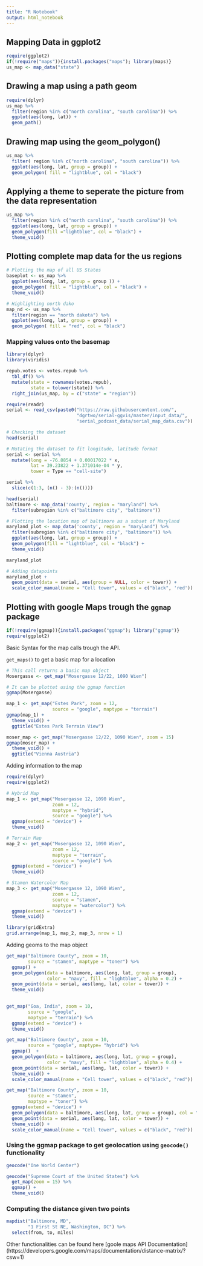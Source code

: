 ```yaml
---
title: "R Notebook"
output: html_notebook
---
```


## Mapping Data in ggplot2

```r
require(ggplot2)
if(!require("maps")){install.packages("maps"); library(maps)}
us_map <- map_data("state")
```


## Drawing a map using a path geom
```r
require(dplyr)
us_map %>% 
  filter(region %in% c("north carolina", "south carolina")) %>% 
  ggplot(aes(long, lat)) + 
  geom_path()
```


## Drawing map using the geom_polygon()
```r
us_map %>% 
  filter( region %in% c("north carolina", "south carolina")) %>% 
  ggplot(aes(long, lat, group = group)) + 
  geom_polygon( fill = "lightblue", col = "black")
```

## Applying a theme to seperate the picture from the data representation
```r
us_map %>% 
  filter(region %in% c("north carolina", "south carolina")) %>%  
  ggplot(aes(long, lat, group = group)) +
  geom_polygon(fill ="lightblue", col = "black") + 
  theme_void()
```

## Plotting complete map data for the us regions
```r
# Plotting the map of all US States
baseplot <- us_map %>% 
  ggplot(aes(long, lat, group = group )) + 
  geom_polygon( fill = "lightblue", col = "black") + 
  theme_void()

# Highlighting north dako
map_nd <- us_map %>% 
  filter(region == "north dakota") %>% 
  ggplot(aes(long, lat, group = group)) + 
  geom_polygon( fill = "red", col = "black")

```
### Mapping values onto the basemap

```r
library(dplyr)
library(viridis)

repub.votes <- votes.repub %>% 
  tbl_df() %>% 
  mutate(state = rownames(votes.repub),
         state = tolower(state)) %>% 
  right_join(us_map, by = c("state" = "region"))

```


```r
require(readr)
serial <- read_csv(paste0("https://raw.githubusercontent.com/",
                          "dgrtwo/serial-ggvis/master/input_data/",
                          "serial_podcast_data/serial_map_data.csv"))

# Checking the dataset
head(serial)

# Mutating the dataset to fit longitude, latitude format
serial <- serial %>% 
  mutate(long = -76.8854 + 0.00017022 * x, 
         lat = 39.23822 + 1.371014e-04 * y, 
         tower = Type == "cell-site")

serial %>% 
  slice(c(1:3, (n() - 3):(n())))

head(serial)
baltimore <- map_data('county', region = "maryland") %>% 
  filter(subregion %in% c("baltimore city", "baltimore"))

# Plotting the location map of baltimore as a subset of Maryland
maryland_plot <- map_data('county', region = "maryland") %>% 
  filter(subregion %in% c("baltimore city", "baltimore")) %>% 
  ggplot(aes(long, lat, group = group)) + 
  geom_polygon(fill = "lightblue", col = "black") +
  theme_void()

maryland_plot

# Adding datapoints 
maryland_plot + 
  geom_point(data = serial, aes(group = NULL, color = tower)) + 
  scale_color_manual(name = "Cell tower", values = c("black", 'red'))

```

## Plotting with google Maps trough the `ggmap` package
```r
if(!require(ggmap)){install.packages("ggmap"); library("ggmap")}
require(ggplot2)
```

Basic Syntax for the map calls trough the API.

`get_maps()` to get a basic map for a location
```r
# This call returns a basic map object
Mosergasse <- get_map("Mosergasse 12/22, 1090 Wien")

# It can be plottet using the ggmap function
ggmap(Mosergasse)
```
```r
map_1 <- get_map("Estes Park", zoom = 12,
                 source = "google", maptype = "terrain")
ggmap(map_1) +
  theme_void() + 
  ggtitle("Estes Park Terrain View")
```

```r
moser_map <- get_map("Mosergasse 12/22, 1090 Wien", zoom = 15)
ggmap(moser_map) + 
  theme_void() + 
  ggtitle("Vienna Austria")
```

Adding information to the map
```r
require(dplyr)
require(ggplot2)

# Hybrid Map
map_1 <- get_map("Mosergasse 12, 1090 Wien",
                 zoom = 12, 
                 maptype = "hybrid",
                 source = "google") %>% 
  ggmap(extend = "device") + 
  theme_void()

# Terrain Map
map_2 <- get_map("Mosergasse 12, 1090 Wien",
                 zoom = 12, 
                 maptype = "terrain",
                 source = "google") %>% 
  ggmap(extend = "device") + 
  theme_void()

# Stamen Watercolor Map
map_3 <- get_map("Mosergasse 12, 1090 Wien",
                 zoom = 12, 
                 source = "stamen",
                 maptype = "watercolor") %>% 
  ggmap(extend = "device") + 
  theme_void()

library(gridExtra)
grid.arrange(map_1, map_2, map_3, nrow = 1)
```

Adding geoms to the map object
```r
get_map("Baltimore County", zoom = 10,
        source = "stamen", maptype = "toner") %>% 
  ggmap() + 
  geom_polygon(data = baltimore, aes(long, lat, group = group),
               color = "navy", fill = "lightblue", alpha = 0.2) + 
  geom_point(data = serial, aes(long, lat, color = tower)) + 
  theme_void()
  
```

```r
get_map("Goa, India", zoom = 10,
        source = "google", 
        maptype = "terrain") %>% 
  ggmap(extend = "device") + 
  theme_void()
```

```r
get_map("Baltimore County", zoom = 10,
        source = "google", maptype= "hybrid") %>% 
  ggmap()  + 
  geom_polygon(data = baltimore, aes(long, lat, group = group),
               color = "navy", fill = "lightblue", alpha = 0.4) + 
  geom_point(data = serial, aes(long, lat, color = tower)) + 
  theme_void() + 
  scale_color_manual(name = "Cell tower", values = c("black", "red"))
```
```r
get_map("Baltimore County", zoom = 10, 
        source = "stamen", 
        maptype = "toner") %>% 
  ggmap(extend = "device") + 
  geom_polygon(data = baltimore, aes(long, lat, group = group), col = "navy", fill = "lightblue", alpha = 0.2) + 
  geom_point(data = serial, aes(long, lat, color = tower)) + 
  theme_void() + 
  scale_color_manual(name = "Cell tower", values = c("black", "red"))

```
### Using the ggmap package to get geolocation using `geocode()` functionality

```r
geocode("One World Center")
```

```r
geocode("Supreme Court of the United States") %>% 
  get_map(zoom = 15) %>% 
  ggmap() +
  theme_void()
```
### Computing the distance given two points 

```r
mapdist("Baltimore, MD",
        "1 First St NE, Washington, DC") %>%
  select(from, to, miles)
```

Other functionalities can be found here [goole maps API Documentation] (https://developers.google.com/maps/documentation/distance-matrix/?csw=1)

